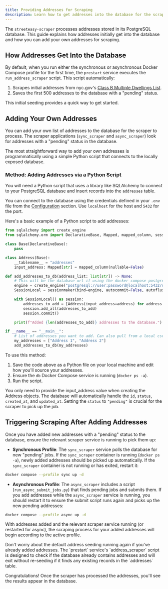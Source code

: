 ```yaml
---
title: Providing Addresses for Scraping
description: Learn how to get addresses into the database for the scraper to process.
---
```



The `streeteasy-scraper` processes addresses stored in its PostgreSQL database. This guide explains how addresses initially get into the database and how you can add your own addresses for scraping.

## How Addresses Get Into the Database

By default, when you run either the synchronous or asynchronous Docker Compose profile for the first time, the `prestart` service executes the `run_address_scraper` script. This script automatically:

1.  Scrapes initial addresses from nyc.gov's [Class B Multiple Dwellings List](https://www.nyc.gov/site/specialenforcement/reporting-law/class-b-mdl.page).
2.  Saves the first 500 addresses to the database with a "pending" status.

This initial seeding provides a quick way to get started.

## Adding Your Own Addresses

You can add your own list of addresses to the database for the scraper to process. The scraper applications (`sync_scraper` and `async_scraper`) look for addresses with a "pending" status in the database.

The most straightforward way to add your own addresses is programmatically using a simple Python script that connects to the locally exposed database.

### Method: Adding Addresses via a Python Script

You will need a Python script that uses a library like SQLAlchemy to connect to your PostgreSQL database and insert records into the `addresses` table.

You can connect to the database using the credentials defined in your `.env` file from the [Configuration](../../getting-started/configuration/#database-configuration) section. Use `localhost` for the host and `5432` for the port.

Here's a basic example of a Python script to add addresses:

```python
from sqlalchemy import create_engine
from sqlalchemy.orm import DeclarativeBase, Mapped, mapped_column, sessionmaker

class Base(DeclarativeBase):
    pass

class Address(Base):
    __tablename__ = "addresses"
    input_address: Mapped[str] = mapped_column(nullable=False)

def add_addresses_to_db(address_list: list[str]) -> None:
    # This will be the database url if using the docker compose postgres example
    engine = create_engine("postgresql://user:password@localhost:5432/user")
    SessionLocal = sessionmaker(bind=engine, autocommit=False, autoflush=False)

    with SessionLocal() as session:
        addresses_to_add = [Address(input_address=address) for address in address_list]
        session.add_all(addresses_to_add)
        session.commit()

    print(f"Added {len(addresses_to_add)} addresses to the database.")

if __name__ == "__main__":
    # List of addresses you want to add. Can also pull from a local csv file.
    my_addresses = ["Address 1", "Address 2"]
    add_addresses_to_db(my_addresses)
```

To use this method:

1. Save the code above as a Python file on your local machine and edit how you'll source your addresses.
2. Ensure the `db` Docker Compose service is running (`docker ps -a`).
3. Run the script.

You only need to provide the input_address value when creating the Address objects. The database will automatically handle the `id`, `status`, `created_at`, and `updated_at`. Setting the `status` to `"pending"` is crucial for the scraper to pick up the job.

## Triggering Scraping After Adding Addresses

Once you have added new addresses with a "pending" status to the database, ensure the relevant scraper service is running to pick them up:

- **Synchronous Profile**: The `sync_scraper` service polls the database for new "pending" jobs. If the `sync_scraper` container is running (`docker ps -a`), newly added addresses should be picked up automatically. If the `sync_scraper` container is not running or has exited, restart it:

```bash
docker compose --profile sync up -d
```

- **Asynchronous Profile**: The `async_scraper` includes a script (`run_async_submit_jobs.py`) that finds pending jobs and submits them. If you add addresses while the `async_scraper` service is running, you should restart it to ensure the submit script runs again and picks up the new pending addresses:

```bash
docker compose --profile async up -d
```

With addresses added and the relevant scraper service running (or restarted for async), the scraping process for your added addresses will begin according to the active profile.

<Aside type="note">
  Don't worry about the default address seeding running again if you've already
  added addresses. The `prestart` service's `address_scraper` script is designed
  to check if the database already contains addresses and will exit without
  re-seeding if it finds any existing records in the `addresses` table.
</Aside>

Congratulations! Once the scraper has processed the addresses, you'll see the results appear in the database.
